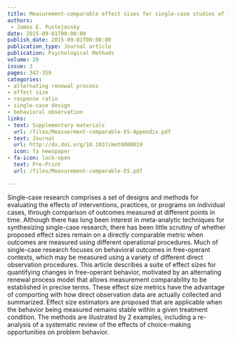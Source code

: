 ```yaml
---
title: Measurement-comparable effect sizes for single-case studies of free-operant behavior
authors: 
 - James E. Pustejovsky
date: 2015-09-01T00:00:00
publish_date: 2015-09-01T00:00:00
publication_type: Journal article
publication: Psychological Methods
volume: 20
issue: 3
pages: 342-359
categories:
- alternating renewal process
- effect size
- response ratio
- single-case design
- behavioral observation
links:
- text: Supplementary materials
  url: /files/Measuerment-comparable-ES-Appendix.pdf
- text: Journal
  url: http://dx.doi.org/10.1037/met0000019
  icon: fa newspaper
- fa-icon: lock-open
  text: Pre-Print
  url: /files/Measurement-comparable-ES.pdf

---
```



Single-case research comprises a set of designs and methods for evaluating the effects of interventions, practices, or programs on individual cases, through comparison of outcomes measured at different points in time. Although there has long been interest in meta-analytic techniques for synthesizing single-case research, there has been little scrutiny of whether proposed effect sizes remain on a directly comparable metric when outcomes are measured using different operational procedures. Much of single-case research focuses on behavioral outcomes in free-operant contexts, which may be measured using a variety of different direct observation procedures. This article describes a suite of effect sizes for quantifying changes in free-operant behavior, motivated by an alternating renewal process model that allows measurement comparability to be established in precise terms. These effect size metrics have the advantage of comporting with how direct observation data are actually collected and summarized. Effect size estimators are proposed that are applicable when the behavior being measured remains stable within a given treatment condition. The methods are illustrated by 2 examples, including a re-analysis of a systematic review of the effects of choice-making opportunities on problem behavior.

